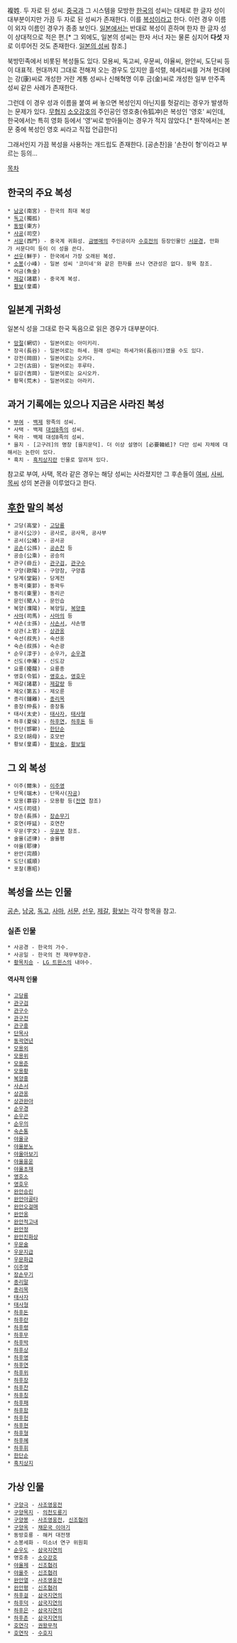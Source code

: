 複姓. 두 자로 된 성씨. [[중국]]과 그 시스템을 모방한 [[한국]]의 성씨는 대체로 한 글자 성이 대부분이지만 가끔 두 자로 된 성씨가 존재한다. 이를 [[복성]]이라고 한다. 이런 경우 이름이 외자 이름인 경우가 종종 보인다. [[일본]]에서는 반대로 복성이 흔하며 한자 한 글자 성이 상대적으로 적은 편.[* 그 외에도, 일본의 성씨는 한자 서너 자는 물론 심지어 '''다섯''' 자로 이루어진 것도 존재한다. [[일본의 성씨]] 참조.]

북방민족에서 비롯된 복성들도 있다. 모용씨, 독고씨, 우문씨, 야율씨, 완안씨, 도단씨 등이 대표적. 현대까지 그대로 전해져 오는 경우도 있지만 흘석렬, 헤세리씨를 거쳐 현대에는 강(康)씨로 개성한 거란 계통 성씨나 신해혁명 이후 금(金)씨로 개성한 일부 만주족 성씨 같은 사례가 존재한다.

그런데 이 경우 성과 이름을 붙여 써 놓으면 복성인지 아닌지를 헛갈리는 경우가 발생하는 문제가 있다. [[무협]]지 [[소오강호]]의 주인공인 영호충(令狐冲)은 복성인 '영호' 씨인데, 한국에서는 특히 영화 등에서 '영'씨로 받아들이는 경우가 적지 않았다.[* 원작에서는 본문 중에 복성인 영호 씨라고 직접 언급한다] 

그래서인지 가끔 복성을 사용하는 개드립도 존재한다. [공손찬]을 '손찬이 형'이라고 부르는 등의...

[[목차]]

== 한국의 주요 복성 ==
 * [[남궁]](南宮) - 한국의 최대 복성
 * [[독고]](獨孤)
 * [[동방]](東方) 
 * [[사공]](司空)
 * [[서문]](西門) - 중국계 귀화성. [[금병매]]의 주인공이자 [[수호전]]의 등장인물인 [[서문경]], 만화가 서문다미 등이 이 성을 쓴다.
 * [[선우]](鮮于) - 한국에서 가장 오래된 복성.
 * [[소봉]](小峰) - 일본 성씨 '코미네'와 같은 한자를 쓰나 연관성은 없다. 항목 참조.
 * 어금(魚金)
 * [[제갈]](諸葛) - 중국계 복성.
 * [[황보]](皇甫)

== 일본계 귀화성 ==
일본식 성을 그대로 한국 독음으로 읽은 경우가 대부분이다.

 * [[망절]](網切) - 일본어로는 아미키리.
 * 장곡(長谷) - 일본어로는 하세. 원래 성씨는 하세가와(長谷川)였을 수도 있다.
 * 강전(岡田) - 일본어로는 오카다.
 * 고전(古田) - 일본어로는 후루타.
 * 길강(吉岡) - 일본어로는 요시오카.
 * 황목(荒木) - 일본어로는 아라키.

== 과거 기록에는 있으나 지금은 사라진 복성 ==
 * [[부여]] - [[백제]] 왕족의 성씨. 
 * 사택 - 백제 [[대성8족]]의 성씨.
 * 목라 - 백제 대성8족의 성씨.
 * 을지 - [고구려]의 명장 [을지문덕]. 더 이상 설명이 [必要韓紙]? 다만 성씨 자체에 대해서는 논란이 있다.
 * 흑치 - [[흑치상지]]란 인물로 알려져 있다.

참고로 부여, 사택, 목라 같은 경우는 해당 성씨는 사라졌지만 그 후손들이 [[여]]씨, [[사]]씨, [[목]]씨 성의 본관을 이루었다고 한다.

== [[후한]] 말의 복성 ==
 * 고당(高堂) - [[고당륭]]
 * 공사(公沙) - 공사로, 공사목, 공사부
 * 공서(公緖) - 공서공
 * [[공손]](公孫) - [[공손찬]] 등
 * 공승(公乘) - 공승의
 * 관구(毌丘) - [[관구검]], [[관구수]]
 * 구양(歐陽) - 구양참, 구양흡
 * 당계(堂谿) - 당계전
 * 동곽(東郭) - 동곽두
 * 동리(東里) - 동리곤
 * 문인(聞人) - 문인습
 * 복양(濮陽) - 복양일, [[복양흥]]
 * [[사마]](司馬) - [[사마의]] 등
 * 사손(士孫) - [[사손서]], 사손맹
 * 상관(上官) - [[상관옹]]
 * 숙선(叔先) - 숙선옹
 * 숙손(叔孫) - 숙손광
 * 순우(淳于) - 순우가, [[순우경]]
 * 신도(申屠) - 신도강
 * 요룡(擾龍) - 요룡종
 * 영호(令狐) - [[영호소]], [[영호우]] 
 * 제갈(諸葛) - [[제갈량]] 등
 * 제오(第五) - 제오륜
 * 종리(鍾離) - [[종리목]]
 * 중장(仲長) - 중장통
 * 태사(太史) - [[태사자]], [[태사형]]
 * 하후(夏侯) - [[하후연]], [[하후돈]] 등
 * 한단(邯鄲) - [[한단순]]
 * 호모(胡母) - 호모반
 * 황보(皇甫) - [[황보숭]], [[황보밀]]
 
== 그 외 복성 ==
 * 이주(爾朱) - [[이주영]]
 * 단목(端木) - 단목사([[자공]])
 * 모용(慕容) - 모용황 등([[전연]] 참조)
 * 사도(司徒)
 * 장손(長孫) - [[장손무기]]
 * 호연(呼延) - 호연찬
 * 우문(宇文) - [[우문부]] 참조.
 * 술율(述律) - 술율평
 * 야율(耶律)
 * 완안(完顔)
 * 도단(威順)
 * 포찰(惠昭)

== 복성을 쓰는 인물 ==
[[공손#s-2.1|공손]], [[남궁#s-2|남궁]], [[독고#s-3|독고]], [[사마#s-1.1|사마]], [[서문#s-1.2|서문]], [[선우#s-1.1|선우]], [[제갈#s-3|제갈]], [[황보#s-1.1|황보]]는 각각 항목을 참고.

=== 실존 인물 ===
 * 사공경 - 한국의 가수.
 * 사공일 - 한국의 전 재무부장관.
 * [[황목치승]] - [[LG 트윈스]]의 내야수.

==== 역사적 인물 ====
 * [[고당륭]]
 * [[관구검]]
 * [[관구수]]
 * [[관구전]]
 * [[관구흥]]
 * [[자공|단목사]]
 * [[동곽연년]]
 * [[모용외]]
 * [[모용위]]
 * [[모용준]]
 * [[모용황]]
 * [[복양흥]]
 * [[사손서]]
 * [[상관옹]]
 * [[상관완아]]
 * [[순우경]]
 * [[순우곤]]
 * [[순우의]]
 * [[숙손통]]
 * [[야율규]]
 * [[야율분노]]
 * [[야율아보기]]
 * [[야율융운]]
 * [[야율초재]]
 * [[영호소]]
 * [[영호우]]
 * [[완안승린]]
 * [[완안아골타]]
 * [[완안오걸매]]
 * [[완안옹]]
 * [[완안적고내]]
 * [[완안정]]
 * [[완안진화상]]
 * [[우문술]]
 * [[우문지급]]
 * [[우문화급]]
 * [[이주영#s-3|이주영]]
 * [[장손무기]]
 * [[종리말]]
 * [[종리목]]
 * [[태사자]]
 * [[태사형]]
 * [[하후돈]]
 * [[하후란]]
 * [[하후령]]
 * [[하후무]]
 * [[하후박]]
 * [[하후상]]
 * [[하후영]]
 * [[하후연]]
 * [[하후위]]
 * [[하후장]]
 * [[하후찬]]
 * [[하후칭]]
 * [[하후패]]
 * [[하후함]]
 * [[하후헌]]
 * [[하후현]]
 * [[하후형]]
 * [[하후혜]]
 * [[하후휘]]
 * [[한단순]]
 * [[흑치상지]]

== 가상 인물 ==
 * [[구양극]] - [[사조영웅전]]
 * [[구양목지]] - [[의천도룡기]]
 * [[구양봉]] - [[사조영웅전]], [[신조협려]]
 * [[구양옥]] - [[채운국 이야기]]
 * 동방호룡 - 해커 대전쟁
 * 소봉세화 - 미소녀 연구 위원회
 * [[순우도]] - [[삼국지연의]]
 * 영호충 - [[소오강호]]
 * [[야율제]] - [[신조협려]]
 * [[야율주]] - [[신조협려]]
 * [[완안열]] - [[사조영웅전]]
 * [[완안평]] - [[신조협려]]
 * [[하후걸]] - [[삼국지연의]]
 * [[하후덕]] - [[삼국지연의]]
 * [[하후은]] - [[삼국지연의]]
 * [[하후존]] - [[삼국지연의]]
 * [[호연각]] - [[권왕무적]]
 * [[호연작]] - [[수호지]]
